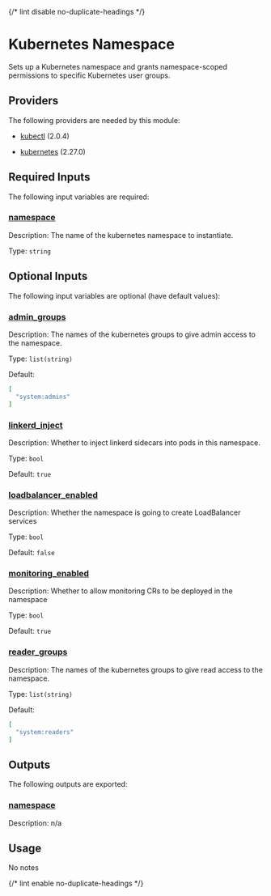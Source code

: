 
{/* lint disable no-duplicate-headings */}

# Kubernetes Namespace

<ModuleHeader name="kube_namespace" sourceHref="https://github.com/Panfactum/stack/tree/__PANFACTUM_VERSION_MAIN__/packages/infrastructure/kube_namespace" status="stable" type="submodule" />

Sets up a Kubernetes namespace and grants namespace-scoped permissions to specific Kubernetes user groups.

## Providers

The following providers are needed by this module:

* [kubectl](#requirement_kubectl) (2.0.4)

* [kubernetes](https://registry.terraform.io/providers/hashicorp/kubernetes/2.27.0/docs) (2.27.0)

## Required Inputs

The following input variables are required:

### <a name="input_namespace" /> [namespace](#input_namespace)

Description: The name of the kubernetes namespace to instantiate.

Type: `string`

## Optional Inputs

The following input variables are optional (have default values):

### <a name="input_admin_groups" /> [admin\_groups](#input_admin_groups)

Description: The names of the kubernetes groups to give admin access to the namespace.

Type: `list(string)`

Default:

```json
[
  "system:admins"
]
```

### <a name="input_linkerd_inject" /> [linkerd\_inject](#input_linkerd_inject)

Description: Whether to inject linkerd sidecars into pods in this namespace.

Type: `bool`

Default: `true`

### <a name="input_loadbalancer_enabled" /> [loadbalancer\_enabled](#input_loadbalancer_enabled)

Description: Whether the namespace is going to create LoadBalancer services

Type: `bool`

Default: `false`

### <a name="input_monitoring_enabled" /> [monitoring\_enabled](#input_monitoring_enabled)

Description: Whether to allow monitoring CRs to be deployed in the namespace

Type: `bool`

Default: `true`

### <a name="input_reader_groups" /> [reader\_groups](#input_reader_groups)

Description: The names of the kubernetes groups to give read access to the namespace.

Type: `list(string)`

Default:

```json
[
  "system:readers"
]
```

## Outputs

The following outputs are exported:

### <a name="output_namespace" /> [namespace](#output_namespace)

Description: n/a

## Usage

No notes

{/* lint enable no-duplicate-headings */}
